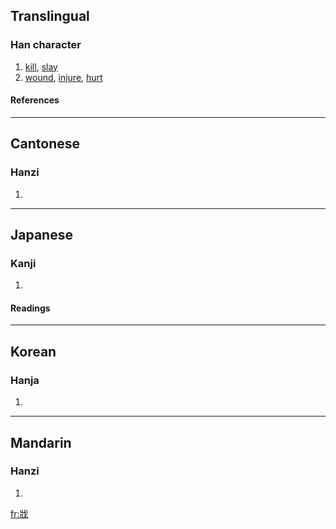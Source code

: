 ==Translingual==
===Han character===
{{Han char|rn=62|rad=戈|as=04|sn=8|four=2325<sub>0</sub>|canj=女一戈 (VMI), X女一戈 (XVMI)}}
# [[kill]], [[slay]]
# [[wound]], [[injure]], [[hurt]]
====References====
{{Han ref|kx=0412.170|dkj=11562|dj=0754.140|hdz=21403.070|uh=6215|ud=25109|bh=A9CF|bd=43471}}
----
==Cantonese==
===Hanzi===
{{yue-hanzi|jyut=|y=cheung4}}
# {{defn|Cantonese}}
----
==Japanese==
===Kanji===
{{ja-kanji|grade=|rs=戈04}}
# {{defn|Japanese}} 
====Readings====
{{ja-readings|on=[[しょう]] (shō), [[ぞう]] (zō), [[さん]] (san), [[そう]] (sō)|kun=[[ころす]] (korosu)}}
----
==Korean==
===Hanja===
{{ko-hanja|hangeul=장|eumhun=|rv=jang|mr=chang|y=cang}}
# {{defn|Korean}}
----
==Mandarin==
===Hanzi===
{{cmn-hanzi|pin=[[qiāng]] ([[qiang1]])|wg=ch'iang<sup>1</sup>}}
# {{defn|Mandarin}}

[[fr:戕]]